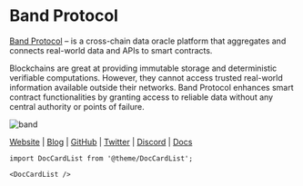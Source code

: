# Band Protocol


<MainpageMetrics rpc="https://rpc-band.cosmos-spaces.cloud" binary="bandd" />

[Band Protocol](https://www.bandprotocol.com/) – is a cross-chain data oracle platform that aggregates and connects real-world data and APIs to smart contracts.

Blockchains are great at providing immutable storage and deterministic verifiable computations. However, they cannot access trusted real-world information available outside their networks. Band Protocol enhances smart contract functionalities by granting access to reliable data without any central authority or points of failure.

![band](./img/band.png)

[Website](https://www.bandprotocol.com/) | [Blog](https://blog.bandprotocol.com/) | [GitHub](https://github.com/bandprotocol/chain) | [Twitter](https://twitter.com/BandProtocol) | [Discord](https://discord.com/invite/3t4bsY7) | [Docs](https://docs.bandchain.org/)

```mdx-code-block
import DocCardList from '@theme/DocCardList';

<DocCardList />
```
